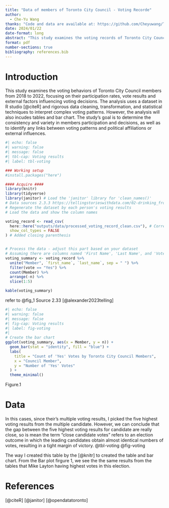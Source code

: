 ```yaml
---
title: "Data of members of Toronto City Council - Voting Recorde"
author: 
  - Che-Yu Wang
thanks: "Code and data are available at: https://github.com/Cheyuwang/Toronto-data-analysis-/tree/main/input%20/skatches."
date: 2024/01/22
date-format: long
abstract: "This study examines the voting records of Toronto City Council members from 2018 to 2022, a period highlighted by substantial political and social changes. The dataset is used to calculate voting trends, attendance, and council member alignment. This study uses substantial data processing and analysis to uncover voting patterns and council political dynamics. The analysis focuses on decision-making tendencies, important votes, and the relationships between council members' votes and political factors. These findings provide insight into Toronto municipal governance, enriching local politics. "
format: pdf
number-sections: true
bibliography: references.bib
---
```


# Introduction

This study examines the voting behaviors of Toronto City Council members from 2018 to 2022, focusing on their participation rates, vote results and external factors influencing voting decisions. The analysis uses a dataset in R studio [@citeR] and rigorous data cleaning, transformation, and statistical techniques to interpret complex voting patterns. However, the analysis will also incudes tables and bar chart. The study's goal is to determine the consistency and variety in members participation and decisions, as well as to identify any links between voting patterns and political affiliations or external influences. 




```r
#| echo: false
#| warning: false
#| message: false
#| tbl-cap: Voting results
#| label: tbl-voting

### Working setup
#install.packages("here")

#### Acquire #### 
library(knitr)
library(tidyverse)
library(janitor) # Load the 'janitor' library for 'clean_names()'
# Data sources 2.3.3 https://tellingstorieswithdata.com/02-drinking_from_a_fire_hose.html 
# Regenerate the dataset by each person's voting results 
# Load the data and show the column names

voting_record <- read_csv(
  here::here("outputs/data/processed_voting_record_clean.csv"), # Correct usage of 'here' function
  show_col_types = FALSE
) # Added closing parenthesis


# Process the data - adjust this part based on your dataset
# Assuming there are columns named 'First Name', 'Last Name', and 'Vote'
voting_summary <- voting_record %>%
  unite("Member", `first_name`, `last_name`, sep = " ") %>%
  filter(vote == "Yes") %>%
  count(Member) %>%
  arrange(-n) %>%
  slice(1:5)

kable(voting_summary)
```



refer to @fig_1  Source 2.33 [@alexander2023telling]

```r
#| echo: false
#| warning: false
#| message: false
#| fig-cap: Voting results
#| label: fig-voting
#| 
# Create the bar chart
ggplot(voting_summary, aes(x = Member, y = n)) +
  geom_bar(stat = "identity", fill = "blue") +
  labs(
    title = "Count of 'Yes' Votes by Toronto City Council Members",
    x = "Council Member",
    y = "Number of 'Yes' Votes"
  ) +
  theme_minimal() 
```
Figure.1 

# Data {#sec-data}

In this cases, since their's multiple voting results, I picked the five highest voting results from the multiple candidate. However, we can conclude that the gap between the five highest voting results for candidate are really close, so is mean the term "close candidate votes" refers to an election outcome in which the leading candidates obtain almost identical numbers of votes, resulting in a tight margin of victory. @tbl-voting @fig-voting 

The way I created this table by the [@knitr]  to created the table and bar chart. From the Bar plot firgure 1, we see the the same results from the tables that Mike Layton having highest votes in this election. 



\newpage


# References

[@citeR]
[@janitor]
[@opendatatoronto]



